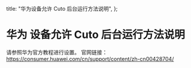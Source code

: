   title: "华为设备允许 Cuto 后台运行方法说明",
};

# 华为 设备允许 Cuto 后台运行方法说明

请参照华为官方教程进行设置。
官网链接：https://consumer.huawei.com/cn/support/content/zh-cn00428704/